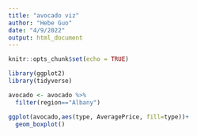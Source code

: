 ```yaml
---
title: "avocado viz"
author: "Hebe Guo"
date: "4/9/2022"
output: html_document
---
```


```r
knitr::opts_chunk$set(echo = TRUE)
```

```r
library(ggplot2)
library(tidyverse)
```


```r
avocado <- avocado %>% 
  filter(region=="Albany") 

ggplot(avocado,aes(type, AveragePrice, fill=type))+
  geom_boxplot()
```


